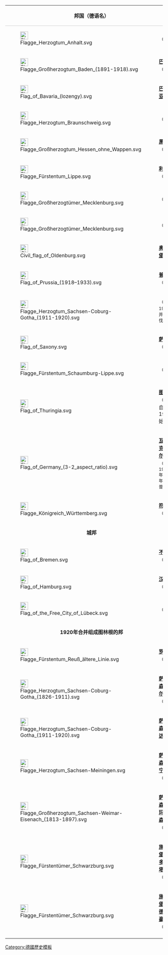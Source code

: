 {| style="text-align: left; border-collapse: collapse; line-height: 1.3em; font-size: 90%;"
|+ 
!colspan ="2" bgcolor="#eeeee" style="border-bottom: solid 1px #cacaca"|邦国（德语名）
!bgcolor="#eeeee" style="border-bottom: solid 1px #cacaca"|首都
|- 
| [[Image:Flagge Herzogtum Anhalt.svg|25px|border]]
| '''{{le|安哈尔特自由邦|Free State of Anhalt|安哈尔特}}'''（{{lang|de|Anhalt}}）
| [[德绍]]
|-
| [[Image:Flagge Großherzogtum Baden (1891-1918).svg|25px|border]]
| '''[[巴登共和国|巴登]]'''（{{lang|de|Baden}}）
| [[卡尔斯鲁厄]]
|-
| [[Image:Flag of Bavaria (lozengy).svg|25px|border]]
| '''[[巴伐利亚]]'''（{{lang|de|Bayern}}）
| [[慕尼黑]]
|-
| [[Image:Flagge Herzogtum Braunschweig.svg|25px|border]]
| '''{{le|布伦瑞克自由邦|Free State of Brunswick|布伦瑞克}}'''（{{lang|de|Braunschweig}}）
| [[布伦瑞克]]
|-
| [[Image:Flagge Großherzogtum Hessen ohne Wappen.svg|25px|border]]
| '''[[黑森人民邦|黑森]]'''（{{lang|de|Hessen/Hessen-Darmstadt}}）
| [[达姆施塔特]]
|-
| [[Image:Flagge Fürstentum Lippe.svg|25px|border]]
| '''[[利珀自由邦|利珀]]'''（{{lang|de|Lippe}}）
| [[代特莫尔德]]
|-
| [[Image:Flagge Großherzogtümer_Mecklenburg.svg|25px|border]]
| '''{{le|梅克伦堡-什未林自由邦|Free State of Mecklenburg-Schwerin|梅克伦堡-什未林}}'''（{{lang|de|Mecklenburg-Schwerin}}）
| [[什未林]]
|-
| [[Image:Flagge Großherzogtümer_Mecklenburg.svg|25px|border]]
| '''{{le|梅克伦堡-施特雷利茨自由邦|Free State of Mecklenburg-Strelitz|梅克伦堡-施特雷利茨}}'''（{{lang|de|Mecklenburg-Strelitz}}）
| [[诺伊斯特雷利茨]]
|-
| [[Image:Civil flag of Oldenburg.svg|25px|border]] 
| '''[[奥尔登堡自由邦|奥尔登堡]]'''（{{lang|de|Oldenburg}}）
| [[奥尔登堡]]
|-
| [[Image:Flag of Prussia (1918–1933).svg|25px|border]]
| '''[[普鲁士邦|普鲁士]]'''（{{lang|de|Preußen}}）
| [[柏林]]
|-
| [[Image:Flagge Herzogtum Sachsen-Coburg-Gotha (1911-1920).svg|25px|border]]
| '''{{le|科堡自由邦|Free State of Coburg|萨克森-科堡}}'''（{{lang|de|Sachsen-Coburg}}）<br><small>1920年并入巴伐利亚</small>
| [[科堡]]
|-
| [[Image:Flag of Saxony.svg|25px|border]]
| '''[[萨克森自由州|萨克森]]'''（{{lang|de|Sachsen}}）
| [[德累斯顿]]
|-
| [[Image:Flagge Fürstentum Schaumburg-Lippe.svg|25px|border]]
| '''{{le|绍姆堡-利泊自由邦|Free State of Schaumburg-Lippe|绍姆堡-利泊}}'''（{{lang|de|Schaumburg-Lippe}}）
| [[比克堡]]
|-
| [[Image:Flag of Thuringia.svg|25px|border]]
| '''[[图林根]]'''（{{lang|de|Thüringen}}）–自1920始
| [[魏玛]]
|-
| [[Image:Flag_of_Germany_(3-2_aspect_ratio).svg|25px|border]]
| '''[[瓦尔德克自由邦|瓦尔德克-皮尔蒙特]]'''（{{lang|de|Waldeck-Pyrmont}}）<br><small>1921年/1929年并入普鲁士</small>
| [[巴特阿罗尔森|阿罗尔森]]
|-
| [[Image:Flagge_Königreich_Württemberg.svg|25px|border]]
| '''[[符腾堡人民邦|符腾堡]]'''（{{lang|de|Württemberg}}）
| [[斯图加特]]
|-
|colspan ="3" bgcolor="#efefef" align="center" | '''城邦'''
|-
| [[Image:Flag of Bremen.svg|25px|border]]
| colspan="2" | '''[[不来梅州|不来梅]]'''（{{lang|de|Bremen}}）
|-
| [[Image:Flag of Hamburg.svg|25px|border]]
| colspan="2" | '''[[汉堡]]'''（{{lang|de|Hamburg}}）
|-
| [[Image:Flag of the Free City of Lübeck.svg|25px|border]]
| colspan="2" | '''{{le|吕贝克自由市|Free City of Lübeck|吕贝克}}'''（{{lang|de|Lübeck}}）
|-
|colspan ="3" bgcolor="#efefef" align="center" | '''1920年合并组成图林根的邦''' 
|-
| [[Image:Flagge Fürstentum Reuß ältere Linie.svg|25px|border]]
| '''[[罗伊斯人民邦|罗伊斯]]'''（{{lang|de|Reuss}}）
| [[格拉]]
|-
| [[Image:Flagge_Herzogtum_Sachsen-Coburg-Gotha_(1826-1911).svg|25px|border]]
| '''[[萨克森-阿尔滕堡]]'''（{{lang|de|Sachsen-Altenburg}}）
| [[阿尔滕堡]]
|-
| [[Image:Flagge Herzogtum Sachsen-Coburg-Gotha (1911-1920).svg|25px|border]]
| '''[[萨克森-哥达]]'''（{{lang|de|Sachsen-Gotha}}）
| [[哥达]]
|-
| [[Image:Flagge Herzogtum Sachsen-Meiningen.svg|25px|border]]
| '''[[萨克森-迈宁根]]'''（{{lang|de|Sachsen-Meiningen}}）
| [[迈宁根]]
|-
| [[Image:Flagge Großherzogtum Sachsen-Weimar-Eisenach (1813-1897).svg|25px|border]]
| '''[[萨克森-魏玛-艾森纳赫]]'''（{{lang|de|Sachsen-Weimar-Eisenach}}）
| [[魏玛]]
|-
| [[Image:Flagge Fürstentümer Schwarzburg.svg|25px|border]]
| '''[[施瓦茨堡-魯多爾施塔特]]'''（{{lang|de|Schwarzburg-Rudolstadt}}）
| [[鲁多尔斯塔特]]
|-
| [[Image:Flagge Fürstentümer Schwarzburg.svg|25px|border]]
| '''[[施瓦茨堡-松德尔斯豪森]]'''（{{lang|de|Schwarzburg-Sondershausen}}）
| [[松德尔斯豪森]]
|-
|}<noinclude>
{{notice|改動本模板的同時，須在{{tl|威瑪共和國行政區劃}}做出同步的改動。}}
[[Category:德國歷史模板]]
</noinclude>